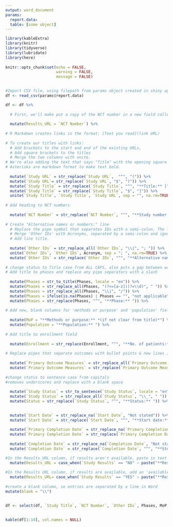 ```yaml
---
output: word_document
params:
  report.data: 
  table: [some object]
---
```

 
```r
 
library(kableExtra)
library(knitr)
library(tidyverse)
library(lubridate)
library(here)
 
knitr::opts_chunk$set(echo = FALSE,
                      warning = FALSE,
                      message = FALSE)
 
```
 
```r
 
#Import CSV file, using filepath from params object created in shiny app
df <- read_csv(params$report.data)

```
 
```r
 
df <- df %>%
  
  # First, we'll make put a copy of the NCT number in a new field called Results_URL. This will be used later to construct links to the study results, where they exist. All other transformations appear in the order they will appear in the final Word doc.
  
  mutate(Results_URL = `NCT Number`) %>%
  
# R Markdown creates links in the format: [Text you read](link URL)
  
# To create our titles with links: 
  # Add brackets to the start and end of the existing URLs,
  # Add square brackets to the titles
  # Merge the two columns with unite.
# We're also adding the text that says "Title" with the opening square bracket. 
# Asterisks are markdown format to make text bold.
  
  mutate(`Study URL` = str_replace(`Study URL`,  "^", "(")) %>%
  mutate(`Study URL`= str_replace(`Study URL`, "$", ")")) %>%
  mutate(`Study Title` = str_replace(`Study Title`, "^", "**Title:** [")) %>%
  mutate(`Study Title` = str_replace(`Study Title`, "$", "]")) %>%
  unite(`Study Title`, `Study Title`, `Study URL`, sep = "", na.rm=TRUE) %>%
 
# Add heading to NCT numbers
  
  mutate(`NCT Number` = str_replace(`NCT Number`, "^", "**Study number:** ")) %>%
 
# Create "Alternative names or numbers:" line
  # Replace the pipe symbol that separates IDs with a semi-colon. The leading back-slashes are necessary to specify we want to replace the symbol rather than every gap between characters. 
  # Merge 'Other IDs' with Acronyms, separated by a semi-colon and ignoring any NA values.
  # Add line title.
  
  mutate(`Other IDs` = str_replace_all(`Other IDs`, "\\|", "; ")) %>%
  unite(`Other IDs`, `Other IDs`, Acronym, sep = "; ", na.rm=TRUE) %>%
  mutate(`Other IDs` = str_replace(`Other IDs`, "^", "**Alternative names or numbers:** ")) %>%
 
# change status to Title case from ALL CAPS, also puts a gap between word phase and the phase number  
# Add title to phases and replace any pipe separators with a slash
 
  mutate(Phases = str_to_title(Phases, locale = "en")) %>%
  mutate(Phases = str_replace_all(Phases, "(?<=[a-z])(?=\\d)", " ")) %>%
  mutate(Phases = str_replace_all(Phases, "\\|", "/")) %>%
  mutate(Phases = ifelse(is.na(Phases) | Phases == "", "not applicable", Phases)) %>% 
  mutate(Phases = str_replace(Phases, "^", "**Phase:** ")) %>%
 
# Add new, blank columns for 'methods or purpose' and 'population' fields
 
  mutate(MoP = "**Methods or purpose:** *(if not clear from title)*") %>%
  mutate(Population = "**Population:** ") %>%
  
# Add title to enrollment field  
  
  mutate(Enrollment = str_replace(Enrollment, "^", "**No. of patients:** ")) %>%
 
# Replace pipes that separate outcomes with bullet points & new lines in between. Next line adds title and bullet point for first idea.
 
  mutate(`Primary Outcome Measures` = str_replace_all(`Primary Outcome Measures`, "\\|", "\n\n •")) %>%
  mutate(`Primary Outcome Measures` = str_replace(`Primary Outcome Measures`, "^", "**Primary outcome(s):** \n\n •")) %>%
  
#change status to sentence case from capitals
#removes underscores and replace with a blank space 
  
  mutate(`Study Status` = str_to_sentence(`Study Status`, locale = "en")) %>% 
  mutate(`Study Status` = str_replace_all(`Study Status`, "\\_", " ")) %>%
  mutate(Status = str_replace(`Study Status`, "^", "**Status:** ")) %>%
  

  mutate(`Start Date` = str_replace_na(`Start Date`, "Not stated")) %>%
  mutate(`Start Date` = str_replace(`Start Date`, "^", "**Start date:** ")) %>%
  
  mutate(`Primary Completion Date` = str_replace_na(`Primary Completion Date`, "Not stated")) %>%
  mutate(`Primary Completion Date` = str_replace(`Primary Completion Date`, "^", "**Primary completion date:** ")) %>%
 
  mutate(`Completion Date` = str_replace_na(`Completion Date`, "Not stated")) %>%
  mutate(`Completion Date` = str_replace(`Completion Date`, "^", "**Study completion date:** ")) %>%

#In the Results_URL column, if results aren't available, paste in text
  mutate(Results_URL = case_when(`Study Results` == "NO" ~ paste("**Results**: not available at  clinicaltrials.gov"), TRUE ~ Results_URL))  %>%
 
#In the Results URL column, if results are available, add an 'available' hyperlink (square brackets). Add the beginning of the URL and merge with the NCT number (Results_URL = NCT number as per line 35)   
  mutate(Results_URL= case_when(`Study Results` == "YES" ~ paste("**Results**: [Available](https://clinicaltrials.gov/ct2/show/results/", Results_URL, ")", sep = ""), TRUE ~ Results_URL))  %>%
  
#create a blank column, so entries are separated by a line in Word 
mutate(blank = "\\")  

 
df <- select(df, `Study Title`, `NCT Number`, `Other IDs`, Phases, MoP, Population, Enrollment, `Primary Outcome Measures`, Status, `Start Date`, `Primary Completion Date`, `Completion Date`, Results_URL, blank) 
 
 
kable(df[1:14], col.names = NULL) 
```